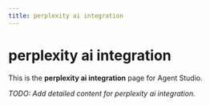 ```yaml
---
title: perplexity ai integration
---
```


# perplexity ai integration

This is the **perplexity ai integration** page for Agent Studio.

_TODO: Add detailed content for perplexity ai integration._
